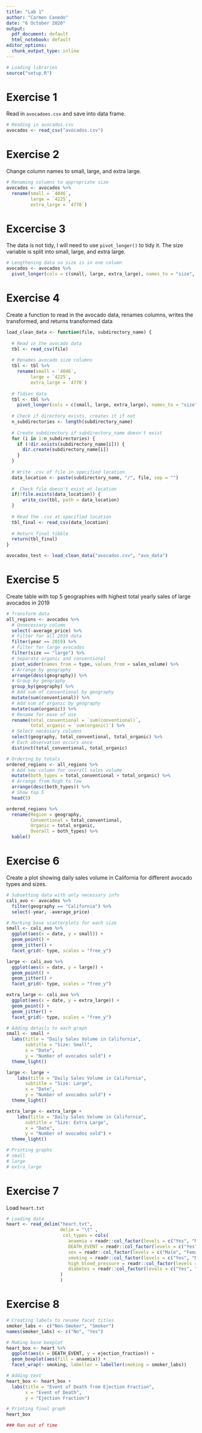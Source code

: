 ```yaml
---
title: "Lab 1"
author: "Carmen Canedo"
date: "6 October 2020"
output:
  pdf_document: default
  html_notebook: default
editor_options:
  chunk_output_type: inline
---
```


```r
# Loading libraries
source("setup.R")
```

# Exercise 1
Read in `avocadoes.csv` and save into data frame.
```r
# Reading in avocados.csv
avocados <- read_csv("avocados.csv")
```

# Exercise 2
Change column names to small, large, and extra large.
```r
# Renaming columns to appropriate size
avocados <- avocados %>% 
  rename(small = `4046`,
         large = `4225`,
         extra_large = `4770`)
```

# Excercise 3
The data is not tidy, I will need to use `pivot_longer()` to tidy it. The size variable is split into small, large, and extra large.
```r
# Lengthening data so size is in one column
avocados <- avocados %>% 
  pivot_longer(cols = c(small, large, extra_large), names_to = "size", values_to = "sales_volume")
```


# Exercise 4
Create a function to read in the avocado data, renames columns, writes the transformed, and returns transformed data
```r
load_clean_data <- function(file, subdirectory_name) {
  
  # Read in the avocado data
  tbl <- read_csv(file)
  
  # Renames avocado size columns
  tbl <- tbl %>% 
    rename(small = `4046`,
         large = `4225`,
         extra_large = `4770`)
  
  # Tidies data
  tbl <- tbl %>% 
    pivot_longer(cols = c(small, large, extra_large), names_to = "size", values_to = "sales_volume")
  
  # Check if directory exists, creates it if not
  n_subdirectories <- length(subdirectory_name)
  
  # Create subdirectory if subdirectory_name doesn't exist
  for (i in 1:n_subdirectories) {
    if (!dir.exists(subdirectory_name[i])) {
      dir.create(subdirectory_name[i])
    }
  }
  
  # Write .csv of file in specified location
  data_location <- paste(subdirectory_name, "/", file, sep = "")
  
  #  Check file doesn't exist at location
  if(!file.exists(data_location)) {
      write_csv(tbl, path = data_location)
  }
  
  # Read the .csv at specified location
  tbl_final <- read_csv(data_location)
  
  # Return final tibble
  return(tbl_final)
}
```

```r
avocados_test <- load_clean_data("avocados.csv", "avo_data")
```

# Exercise 5
Create table with top 5 geographies with highest total yearly sales of large avocados in 2019
```r
# Transform data
all_regions <- avocados %>% 
  # Unnecessary column
  select(-average_price) %>% 
  # Filter for all 2019 data
  filter(year == 2019) %>% 
  # Filter for large avocados
  filter(size == "large") %>% 
  # Separate organic and conventional
  pivot_wider(names_from = type, values_from = sales_volume) %>% 
  # Arrange by geography
  arrange(desc(geography)) %>% 
  # Group by geography
  group_by(geography) %>% 
  # Add sum of conventional by geography
  mutate(sum(conventional)) %>% 
  # Add sum of organic by geography
  mutate(sum(organic)) %>% 
  # Rename for ease of use
  rename(total_conventional = `sum(conventional)`,
         total_organic = `sum(organic)`) %>% 
  # Select necessary columns
  select(geography, total_conventional, total_organic) %>% 
  # Each observation occurs once
  distinct(total_conventional, total_organic)

# Ordering by totals
ordered_regions <- all_regions %>% 
  # Add new column for overall sales volume
  mutate(both_types = total_conventional + total_organic) %>% 
  # Arrange from high to low
  arrange(desc(both_types)) %>% 
  # Show top 5
  head(5)

ordered_regions %>% 
  rename(Region = geography,
         Conventional = total_conventional,
         Organic = total_organic,
         Overall = both_types) %>% 
  kable()
```

# Exercise 6
Create a plot showing daily sales volume in California for different avocado types and sizes.
```r
# Subsetting data with only necessary info
cali_avo <- avocados %>% 
  filter(geography == "California") %>% 
  select(-year, -average_price)

# Marking base scatterplots for each size
small <- cali_avo %>% 
  ggplot(aes(x = date, y = small)) +
  geom_point() +
  geom_jitter() +
  facet_grid(~ type, scales = "free_y")

large <- cali_avo %>% 
  ggplot(aes(x = date, y = large)) +
  geom_point() +
  geom_jitter() +
  facet_grid(~ type, scales = "free_y")

extra_large <- cali_avo %>% 
  ggplot(aes(x = date, y = extra_large)) +
  geom_point() +
  geom_jitter() +
  facet_grid(~ type, scales = "free_y")
```

```r
# Adding details to each graph
small <- small +
  labs(title = "Daily Sales Volume in California",
       subtitle = "Size: Small",
       x = "Date",
       y = "Number of avocados sold") +
  theme_light()

large <- large +
    labs(title = "Daily Sales Volume in California",
       subtitle = "Size: Large",
       x = "Date",
       y = "Number of avocados sold") +
  theme_light()

extra_large <- extra_large +
    labs(title = "Daily Sales Volume in California",
       subtitle = "Size: Extra Large",
       x = "Date",
       y = "Number of avocados sold") +
  theme_light()
```


```r
# Printing graphs
# small
# large
# extra_large
```

# Exercise 7
Load `heart.txt`
```r
# Loading data
heart <- read_delim("heart.txt",
                    delim = "\t" ,
                     col_types = cols(
                       anaemia = readr::col_factor(levels = c("Yes", "No")),
                       DEATH_EVENT = readr::col_factor(levels = c("Yes", "No")),
                       sex = readr::col_factor(levels = c("Male", "Female")),
                       smoking = readr::col_factor(levels = c("Yes", "No")),
                       high_blood_pressure = readr::col_factor(levels = c("Yes", "No")),
                       diabetes = readr::col_factor(levels = c("Yes", "No"))
                    )
                    )
```

# Exercise 8
```r
# Creating labels to rename facet titles
smoker_labs <- c("Non-Smoker", "Smoker")
names(smoker_labs) <- c("No", "Yes")

# Making base boxplot
heart_box <- heart %>% 
  ggplot(aes(x = DEATH_EVENT, y = ejection_fraction)) +
  geom_boxplot(aes(fill = anaemia)) +
  facet_wrap(~ smoking, labeller = labeller(smoking = smoker_labs))
```

```r
# Adding text
heart_box <- heart_box +
  labs(title = "Event of Death from Ejection Fraction",
       x = "Event of Death",
       y = "Ejection Fraction")
```


```r
# Printing final graph
heart_box
```

```r
### Ran out of time
```


